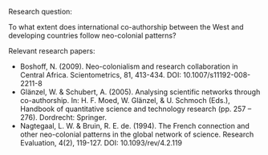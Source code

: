 




Research question:

To what extent does international co-authorship between the West and developing countries follow neo-colonial patterns?



Relevant research papers:

-	Boshoff, N. (2009). Neo-colonialism and research collaboration in Central Africa. Scientometrics, 81, 413-434. DOI: 10.1007/s11192-008-2211-8
-	Glänzel, W. & Schubert, A. (2005). Analysing scientific networks through co-authorship. In: H. F. Moed, W. Glänzel, & U. Schmoch (Eds.), Handbook of quantitative science and technology research (pp. 257 – 276). Dordrecht: Springer.
-	Nagtegaal, L. W. & Bruin, R. E. de. (1994). The French connection and other neo-colonial patterns in the global network of science. Research Evaluation, 4(2), 119-127. DOI: 10.1093/rev/4.2.119
